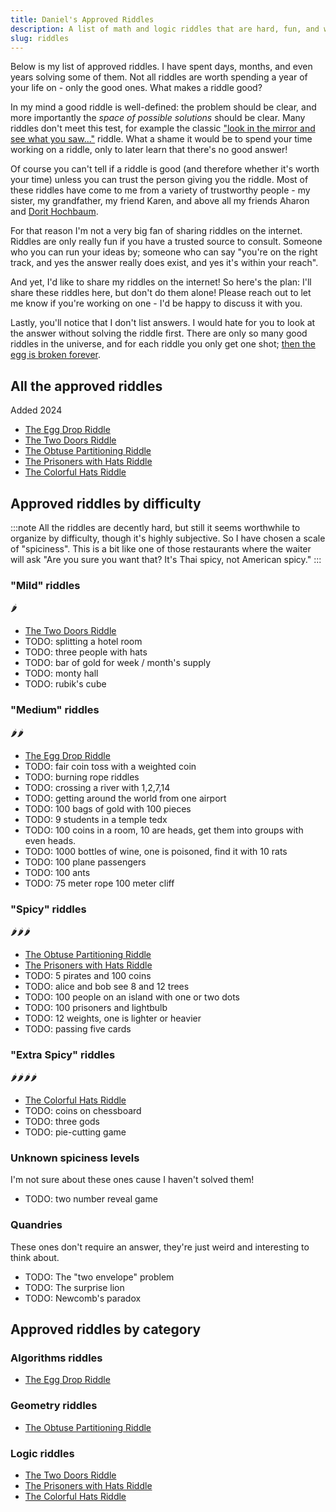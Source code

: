 ```yaml
---
title: Daniel's Approved Riddles
description: A list of math and logic riddles that are hard, fun, and well-defined.
slug: riddles
---
```


Below is my list of approved riddles. I have spent days, months, and even years solving some of them. Not all riddles are worth spending a year of your life on - only the good ones. What makes a riddle good?

In my mind a good riddle is well-defined: the problem should be clear, and more importantly the _space of possible solutions_ should be clear. Many riddles don't meet this test, for example the classic ["look in the mirror and see what you saw..."](https://riddlesbrainteasers.com/room-windows/) riddle. What a shame it would be to spend your time working on a riddle, only to later learn that there's no good answer!

Of course you can't tell if a riddle is good (and therefore whether it's worth your time) unless you can trust the person giving you the riddle. Most of these riddles have come to me from a variety of trustworthy people - my sister, my grandfather, my friend Karen, and above all my friends Aharon and [Dorit Hochbaum](https://hochbaum.ieor.berkeley.edu/).

For that reason I'm not a very big fan of sharing riddles on the internet. Riddles are only really fun if you have a trusted source to consult. Someone who you can run your ideas by; someone who can say "you're on the right track, and yes the answer really does exist, and yes it's within your reach".

And yet, I'd like to share my riddles on the internet! So here's the plan: I'll share these riddles here, but don't do them alone! Please reach out to let me know if you're working on one - I'd be happy to discuss it with you.

Lastly, you'll notice that I don't list answers. I would hate for you to look at the answer without solving the riddle first. There are only so many good riddles in the universe, and for each riddle you only get one shot; [then the egg is broken forever](/riddles/egg-drop).

## All the approved riddles

Added 2024

- [The Egg Drop Riddle](/riddles/egg-drop)
- [The Two Doors Riddle](/riddles/two-doors)
- [The Obtuse Partitioning Riddle](/riddles/obtuse-partitioning)
- [The Prisoners with Hats Riddle](/riddles/prisoners-with-hats)
- [The Colorful Hats Riddle](/riddles/colorful-hats)

## Approved riddles by difficulty

:::note
All the riddles are decently hard, but still it seems worthwhile to organize by difficulty, though it's highly subjective. So I have chosen a scale of "spiciness". This is a bit like one of those restaurants where the waiter will ask "Are you sure you want that? It's Thai spicy, not American spicy."
:::

### "Mild" riddles

🌶️

- [The Two Doors Riddle](/riddles/two-doors)
- TODO: splitting a hotel room
- TODO: three people with hats
- TODO: bar of gold for week / month's supply
- TODO: monty hall
- TODO: rubik's cube

### "Medium" riddles

🌶️🌶️

- [The Egg Drop Riddle](/riddles/egg-drop)
- TODO: fair coin toss with a weighted coin
- TODO: burning rope riddles
- TODO: crossing a river with 1,2,7,14
- TODO: getting around the world from one airport
- TODO: 100 bags of gold with 100 pieces
- TODO: 9 students in a temple tedx
- TODO: 100 coins in a room, 10 are heads, get them into groups with even heads.
- TODO: 1000 bottles of wine, one is poisoned, find it with 10 rats
- TODO: 100 plane passengers
- TODO: 100 ants
- TODO: 75 meter rope 100 meter cliff

### "Spicy" riddles

🌶️🌶️🌶️

- [The Obtuse Partitioning Riddle](/riddles/obtuse-partitioning)
- [The Prisoners with Hats Riddle](/riddles/prisoners-with-hats)
- TODO: 5 pirates and 100 coins
- TODO: alice and bob see 8 and 12 trees
- TODO: 100 people on an island with one or two dots
- TODO: 100 prisoners and lightbulb
- TODO: 12 weights, one is lighter or heavier
- TODO: passing five cards

### "Extra Spicy" riddles

🌶️🌶️🌶️🌶️

- [The Colorful Hats Riddle](/riddles/colorful-hats)
- TODO: coins on chessboard
- TODO: three gods
- TODO: pie-cutting game

### Unknown spiciness levels

I'm not sure about these ones cause I haven't solved them!

- TODO: two number reveal game

### Quandries

These ones don't require an answer, they're just weird and interesting to think about.

- TODO: The "two envelope" problem
- TODO: The surprise lion
- TODO: Newcomb's paradox

## Approved riddles by category

### Algorithms riddles

- [The Egg Drop Riddle](/riddles/egg-drop)

### Geometry riddles

- [The Obtuse Partitioning Riddle](/riddles/obtuse-partitioning)

### Logic riddles

- [The Two Doors Riddle](/riddles/two-doors)
- [The Prisoners with Hats Riddle](/riddles/prisoners-with-hats)
- [The Colorful Hats Riddle](/riddles/colorful-hats)
